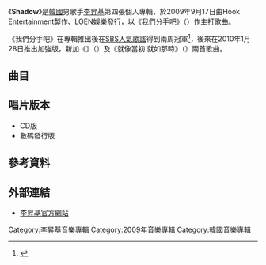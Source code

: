 {{Infobox Album
| Name        = Shadow
| Type        = 專輯
| Artist      = [[李昇基|李昇基]]
| Cover       = Lee Seung Gi Shadow.jpg
| Genre       = [[韓國流行音樂|韓國流行音樂]]
|  Released   = {{KOR}} 2009年9月17日<br>2010年1月28日（加強版）
|  Recorded    = 2009年
|  Label      = {{KOR}} [[Hook_Entertainment|Hook Entertainment]]製作<br>[[LOEN娛樂|LOEN娛樂]]發行
|  Producer   = [[權鎮英|權鎮英]]（{{lang|ko|권진영}}）<br>[[李仙姬|李仙姬]]（{{lang|ko|이선희}}）
|  Length     = 35:58<br>43:15（加強版）
|  Reviews    = *Mnet – {{Rating|9.4|10}}9.4 [http://mnet.interest.me/album/183620 link]
|  Last album = [[當男人愛上女人vol.2|當男人愛上女人vol.2]]<br />（2008年）
|  This album = '''Shadow'''<br />（2009年）
|  Next album = [[Tonight_(李昇基專輯)|Tonight]]<br />（2011年）
{{Extra album cover 2
| Upper caption = 其他封面
| Type          = 專輯
| Cover         = Lee Seung Gi Shadow Repackage.jpg
|  Lower caption = 加強版封面
}}
}}

《'''Shadow'''》是[[韓國|韓國]]男歌手[[李昇基|李昇基]]第四張個人專輯，於2009年9月17日由Hook Entertainment製作、LOEN娛樂發行，以《我們分手吧》（{{lang-ko|《우리 헤어지자》}}）作主打歌曲。

《我們分手吧》在專輯推出後在[[SBS人氣歌謠|SBS人氣歌謠]]得到兩周冠軍<ref>{{Cite news |title=김태우 '인기가요' 첫 정상 |url=http://spn.edaily.co.kr/entertain/newsRead.asp?sub_cd=EA21&newsid=01210326589854232&DirCode=0010201 |publisher=이데일리 SPN |author=최은영 기자 |date=2009-10-18 |quote=지난 4일과 11일 '인기가요' 결방으로 인해 시상되지 못한 2개의 뮤티즌송 트로피도 주인을 찾았다. 수상자로 호명된 사람은 최근 '우리 헤어지자'로 많은 사랑을 받고 있는 가수 이승기였다. 이승기는 이날 3주 연속 수상에 대한 기대를 모으기도 했으나 아쉽게도 그 영광을 선배가수 김태우에게 내주어야 했다. }}{{dead link|date=2017年11月 |bot=InternetArchiveBot |fix-attempted=yes }}</ref>，後來在2010年1月28日推出加強版，新加《{{link-ko|愛教會我喝酒|사랑이 술을 가르쳐}}》（{{lang-ko|《사랑이 술을 가르쳐》}}）及《就像當初 就如那時》（{{lang-ko|《처음처럼 그때처럼》}}）兩首歌曲。

==曲目==
{{Tracklist
| total_length = 35:58
| font_size = 80%

| all_producer = [[權鎮英|權鎮英]]（{{lang|ko|권진영}}）、[[李仙姬|李仙姬]]（{{lang|ko|이선희}}）

| title1 = 像花一樣
| note1 = {{lang|ko|꽃처럼}}
| longnote1 = 
| music1 = [[鄭燁|鄭燁]]（{{lang|ko|정엽}}）<br>[[Eco_Bridge|Eco Bridge]]
| lyrics1 = 鄭燁
| arranger1 = Eco Bridge
| length1 = 3:26

| title2 = 面紗
| note2 = {{lang|ko|면사포}}
| longnote2 = 
| music2 = [[PSY|PSY]]<br>{{link-ko|柳根亨|유건형}}（{{lang|ko|유건형}}）
| lyrics2 = PSY
| arranger2 = 柳根亨
| length2 = 3:47

| title3 = 我們分手吧
| note3 = {{lang|ko|우리헤어지자}}
| longnote3 = 第一主打
| music3 = {{link-ko|金道勛|김도훈 (작곡가)}}（{{lang|ko|김도훈}}）<br>[[李玹承|李玹承]]（{{lang|ko|이현승}}）
| lyrics3 = 金道勛<br>[[黃成晉|黃成晉]]（{{lang|ko|황성진}}）
| arranger3 = 李玹承
| length3 = 3:48
 
| title4 = Melody
| note4 = 
| longnote4 = 
| music4 = 鄭燁<br>Eco Bridge
| lyrics4 = 鄭燁
| arranger4 = Eco Bridge
| length4 = 3:19

| title5 = 愛情旋轉
| note5 = {{lang|ko|사랑이 맴돈다}}
| longnote5 = 
| music5 = 金道勛<br>[[金奇范|金奇-{范}-]]（{{lang|ko|김기범}}）
| lyrics5 = 金道勛<br>金奇-{范}-
| arranger5 = 金道勛
| length5 = 4:19

| title6 = 愛是
| note6 = {{lang|ko|사랑이란}}
| longnote6 = 
| music6 = {{link-ko|E-Tribe|이트라이브}}（{{lang|ko|이트라이브}}：<br>[[金榮得|金榮得]]（{{lang|ko|김영득}}）<br>[[安明遠|安明遠]]（{{lang|ko|안명원}}））
| lyrics6 = E-Tribe
| arranger6 = E-TRIBE
| length6 = 3:09

| title7 = 知道就好
| note7 = {{lang|ko|그렇게 알게 됐어}}
| longnote7 = 
| music7 = [[宋楊夏|宋楊夏]]（{{lang|ko|송양하}}）
| lyrics7 = 宋楊夏
| arranger7 = [[朴元煜|朴元煜]]（{{lang|ko|박원욱}}）
| length7 = 4:06

| title8 = 需要你
| note8 = {{lang|ko|널 원해}}
| longnote8 = 
| music8 = 宋楊夏
| lyrics8 = 宋楊夏
| arranger8 = [[G-HIGH|G-HIGH]]
| length8 = 3:24

| title9 = 斷念
| note9 = {{lang|ko|단념}}
| longnote9 = 
| music9 = 宋楊夏
| lyrics9 = 宋楊夏
| arranger9 = 朴元煜
| length9 = 4:09

| title10 = 很久很久
| note10 = {{lang|ko|오래오래오}}）（feat. AMEN
| longnote10 = 
| music10 = 金道勛<br>[[朴洙鍾|朴洙鍾]]（{{lang|ko|박수종}}）
| lyrics10 = 金道勛<br>朴洙鍾<br>AMEN 
| arranger10 = 金道勛<br>朴洙鍾
| length10 = 3:36
}}

{{Tracklist
| headline = 加強版
| collapsed = yes

| total_length = 43:15
| font_size = 80%

| title11 = 愛教會我喝酒
| note11 = {{lang|ko|사랑이 술을 가르쳐}}）（feat.[[8Eight|8Eight]]的{{link-ko|白燦|백찬}}
| longnote11 = 第二主打
| music11 = [[房時爀|房時爀]]（{{lang|ko|방시혁}}）
| lyrics11 = 房時爀<br>{{link-ko|白燦|백찬}}（{{lang|ko|백찬}}）
| arranger11 = [[Wonderkid|Wonderkid]]（{{lang|ko|원더키드}}）
| length11 = 3:31

| title12 = 就像當初 就如那時
| note12 = {{lang|ko|처음처럼 그때처럼}}）（feat.[[Davichi|Davichi]]的[[姜珉耿|姜珉耿]]
| longnote12 = 
| music12 = 金道勛<br>[[李相浩|李相浩]]（{{lang|ko|이상호}}）
| lyrics12 = 金道勛<br>李相浩<br>[[姜珉耿|姜珉耿]]（{{lang|ko|김기범}}）
| arranger12 = 李相浩
| length12 = 3:46

}}

==唱片版本==
*CD版
*數碼發行版

== 參考資料 ==
<references/>

== 外部連結 ==
* [https://web.archive.org/web/20190916193656/http://leeseunggi.com/ 李昇基官方網站]

[[Category:李昇基音樂專輯|Category:李昇基音樂專輯]]
[[Category:2009年音樂專輯|Category:2009年音樂專輯]]
[[Category:韓國音樂專輯|Category:韓國音樂專輯]]